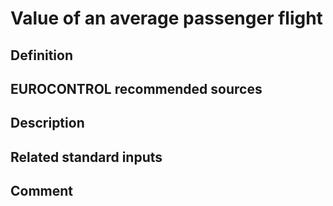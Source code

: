 # Value of an average passenger flight

## Definition

## EUROCONTROL recommended sources

## Description

## Related standard inputs

## Comment

